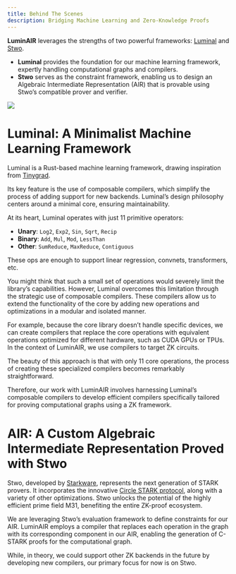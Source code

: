 ```yaml
---
title: Behind The Scenes
description: Bridging Machine Learning and Zero-Knowledge Proofs
---
```


**LuminAIR** leverages the strengths of two powerful frameworks: [Luminal](https://github.com/jafioti/luminal) and [Stwo](https://github.com/starkware-libs/stwo). 

- **Luminal** provides the foundation for our machine learning framework, expertly handling computational graphs and compilers. 
- **Stwo** serves as the constraint framework, enabling us to design an Algebraic Intermediate Representation (AIR) that is provable using Stwo’s compatible prover and verifier.

<img className="w-full" src="/images/anatomy.png" />

# Luminal: A Minimalist Machine Learning Framework

Luminal is a Rust-based machine learning framework, drawing inspiration from [Tinygrad](https://github.com/tinygrad/tinygrad). 

Its key feature is the use of composable compilers, which simplify the process of adding support for new backends. Luminal’s design philosophy centers around a minimal core, ensuring maintainability.

At its heart, Luminal operates with just 11 primitive operators:
- **Unary**: `Log2`, `Exp2`, `Sin`, `Sqrt`, `Recip`
- **Binary**: `Add`, `Mul`, `Mod`, `LessThan`
- **Other**: `SumReduce`, `MaxReduce`, `Contiguous`

These ops are enough to support linear regression, convnets, transformers, etc.

You might think that such a small set of operations would severely limit the library’s capabilities. 
However, Luminal overcomes this limitation through the strategic use of composable compilers. 
These compilers allow us to extend the functionality of the core by adding new operations and optimizations in a modular and isolated manner.

For example, because the core library doesn’t handle specific devices, we can create compilers that replace the core operations with 
equivalent operations optimized for different hardware, such as CUDA GPUs or TPUs. In the context of LuminAIR, we use compilers to target ZK circuits. 

The beauty of this approach is that with only 11 core operations, the process of creating these specialized compilers becomes remarkably straightforward.

Therefore, our work with LuminAIR involves harnessing Luminal’s composable compilers to develop efficient compilers 
specifically tailored for proving computational graphs using a ZK framework.

# AIR: A Custom Algebraic Intermediate Representation Proved with Stwo

Stwo, developed by [Starkware](https://starkware.co/), represents the next generation of STARK provers. 
It incorporates the innovative [Circle STARK protocol](https://eprint.iacr.org/2024/278), along with a variety of other optimizations. 
Stwo unlocks the potential of the highly efficient prime field M31, benefiting the entire ZK-proof ecosystem.

We are leveraging Stwo’s evaluation framework to define constraints for our AIR. 
LuminAIR employs a compiler that replaces each operation in the graph with its corresponding component in our AIR, 
enabling the generation of C-STARK proofs for the computational graph.

While, in theory, we could support other ZK backends in the future by developing new compilers, our primary focus for now is on Stwo.